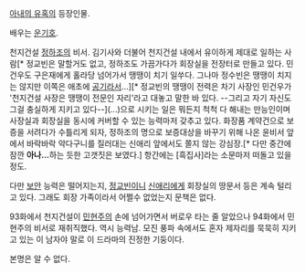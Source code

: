 [[아내의 유혹]]의 등장인물.

배우는 [[운기호]].

천지건설 [[정하조]]의 비서. 김기사와 더불어 천지건설 내에서 유이하게 제대로 일하는 사람[* 정교빈은 말할거도 없고, 정하조도 가끔가다가 회장실을 전장터로 만들고 있다. 민건우도 구은재에게 홀라당 넘어가서 땡땡이 치기 일쑤다. 그나마 정수빈은 땡땡이 치지는 않지만 이쪽은 애초에 [[공기]]라서...][* 정교빈의 땡땡이 전력은 차기 사장인 민건우가 '천지건설 사장은 땡땡이 전문인 자리'라고 대놓고 말한 바 있다. --그리고 자기 자신도 그걸 충실하게 지키고 있다--](...)으로 시키는 일은 뭐든지 척척 다 해내는 만능인이며 사장실과 회장실을 동시에 커버할 수 있는 능력마저 갖추고 있다. 화장품 계약건으로 보증을 서려다가 수틀리게 되자, 정하조의 명으로 보증대상을 바꾸기 위해 나온 윤비서 앞에서 바락바락 악다구니를 질러대는 신애리 앞에서도 쫄지 않는 강심장.[* 다만 중간에 잠깐 '''아나...'''하는 듯한 고갯짓은 보였다.] 항간에는 [흑집사]라는 소문마저 떠돌고 있을 정도.

다만 [[보안]] 능력은 떨어지는지, [[정교빈]]이니 [[신애리]]에게 회장실의 땅문서 등은 계속 털리고 있다. 그래도 회장 가족이라서 어쩔수 없었는지 문책은 없다. 

93화에서 천지건설이 [[민현주]]의 손에 넘어가면서 버로우 타는 줄 알았으나 94화에서 민현주의 비서로 재취직했다. 역시 능력남. 모진 풍파 속에서도 혼자 제자리를 묵묵히 지키고 있는 이 남자야 말로 이 드라마의 진정한 기둥이다.

본명은 알 수 없다.
